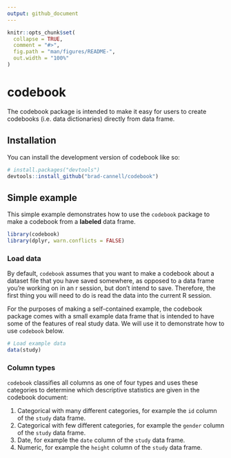 ```yaml
---
output: github_document
---
```


<!-- README.md is generated from README.Rmd. Please edit that file -->

```r
knitr::opts_chunk$set(
  collapse = TRUE,
  comment = "#>",
  fig.path = "man/figures/README-",
  out.width = "100%"
)
```

# codebook

<!-- badges: start -->
<!-- badges: end -->

The codebook package is intended to make it easy for users to create codebooks (i.e. data dictionaries) directly from data frame.

## Installation

You can install the development version of codebook like so:

```r
# install.packages("devtools")
devtools::install_github("brad-cannell/codebook")
```


## Simple example

This simple example demonstrates how to use the `codebook` package to make a codebook from a **labeled** data frame. 

```r
library(codebook)
library(dplyr, warn.conflicts = FALSE)
```

### Load data

By default, `codebook` assumes that you want to make a codebook about a dataset file that you have saved somewhere, as opposed to a data frame you're working on in an r session, but don't intend to save. Therefore, the first thing you will need to do is read the data into the current R session.

For the purposes of making a self-contained example, the codebook package comes with a small example data frame that is intended to have some of the features of real study data. We will use it to demonstrate how to use `codebook` below. 

```r
# Load example data
data(study)
```

### Column types

`codebook` classifies all columns as one of four types and uses these categories to determine which descriptive statistics are given in the codebook document:

1. Categorical with many different categories, for example the `id` column of the `study` data frame.     
2. Categorical with few different categories, for example the `gender` column of the `study` data frame.     
3. Date, for example the `date` column of the `study` data frame.    
4. Numeric, for example the `height` column of the `study` data frame.    
